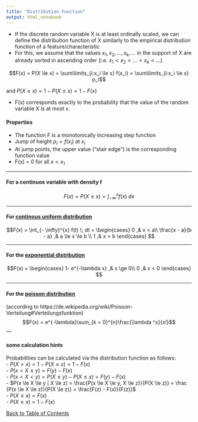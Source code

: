```yaml
---
title: "Distribution Function"
output: html_notebook
---
```


- If the discrete random variable X is at least ordinally scaled, we can define the distribution function of X similarly to the empirical distribution function of a feature/characteristic
- For this, we assume that the values $x_1, x_2, ... , x_k, ...$ in the support of X are already sorted in ascending
order (i.e. $x_1 < x_2 < ... < x_k < ...$)

$$F(x) = P(X \le x) = \sum\limits_{i:x_i \le x} f(x_i) = \sum\limits_{i:x_i \le x} p_i$$

and $P(X \ge x) = 1 - P(X \le x) = 1 - F(x)$

- F(x) corresponds exactly to the probability that the value of the random variable X is at most x.

#### Properties
- The function F is a monotonically increasing step function
- Jump of height $p_i = f(x_i)$ at $x_i$
- At jump points, the upper value ("stair edge") is the corresponding function value
- F(x) = 0 for all $x < x_1$

---

#### For a continuos variable with density f
$$F(x) = P(X \le x) = \int_{-\infty}^{x} f(x) \; dx$$

---

#### For [continous uniform distribution](./uniformDistribution.nb.html)

$$F(x) = \int_{- \infty}^{x} f(t) \; dt = \begin{cases}
0 ,& x < a\\
\frac{x - a}{b - a} ,& a \le x \le b \\
1 ,& x > b
\end{cases} $$

---

#### For the [exponential distribution](./exponentialDistribution.nb.html)
$$F(x) = \begin{cases}
1- e^{-\lambda x} ,& x \ge 0\\
0  ,& x < 0
\end{cases} $$

---

#### For the [poisson distribution](./poissonDistri.nb.html)
(according to https://de.wikipedia.org/wiki/Poisson-Verteilung#Verteilungsfunktion)
$$F(x) = e^{-\lambda}\sum_{k = 0}^{n}\frac{\lambda ^x}{x!}$$
---

#### some calculation hints
Probabilities can be calculated via the distribution function as follows: <br>
    - $P(X > x) = 1 - P(X \le x) = 1 - F(x)$ <br>
    - $P(x < X \le y) = F(y) - F(x)$ <br>
    - $P(x < X < y) = P(X \le y) - P(X \le x) = F(y) - F(x)$ <br>
    - $P(x \le X \le y | X \le z) = \frac{P(x \le X \le y, X \le z)}{P(X \le z)} = \frac {P(x \le X \le z)}{P(X \le z)} = \frac{F(z) - F(x)}{F(z)}$ <br>
    - $P(X \le x) = F(x)$ <br>
    - $P(X \ge x) = 1 - F(x)$ <br>


[Back to Table of Contents](../)
